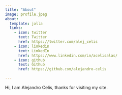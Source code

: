 ```yaml
---
title: "About"
image: profile.jpeg
about:
  template: jolla
  links:
    - icon: twitter
      text: Twitter
      href: https://twitter.com/alej_celis
    - icon: linkedin
      text: LinkedIn
      href: https://www.linkedin.com/in/acelisalas/
    - icon: github
      text: Github
      href: https://github.com/alejandro-celis

---
```


Hi, I am Alejandro Celis, thanks for visiting my site.
